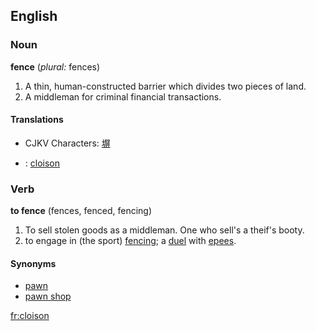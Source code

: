 ==English==
===Noun===
'''fence'''  (''plural:'' fences)

#A thin, human-constructed barrier which divides two pieces of land.
#A middleman for criminal financial transactions.

====Translations====
*CJKV Characters: [[塀]]
*{{fr}}: [[cloison]]

===Verb===
'''to fence'''  (fences, fenced, fencing)

#To sell stolen goods as a middleman.  One who sell's a theif's booty.
#to engage in (the sport) [[fencing]]; a [[duel]] with [[epee]]s.

====Synonyms====
*[[pawn]]
*[[pawn shop]]


[[fr:cloison]]
